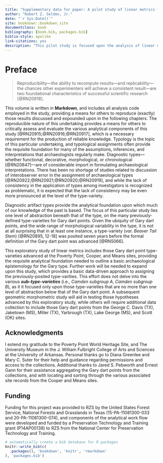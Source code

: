 ```yaml
--- 
title: "Supplementary data for paper: A pilot study of linear metrics for previously-defined type-varieties of Gary dart points"
author: "Robert Z. Selden, Jr."
date: "`r Sys.Date()`"
site: bookdown::bookdown_site
documentclass: book
bibliography: [book.bib, packages.bib]
biblio-style: apalike
link-citations: yes
description: "This pilot study is focused upon the analysis of linear metrics for whole/intact specimens of Gary dart points from the Poverty Point, Cooper, and Means sites in advance of a geometric morphometric study."
---
```


# Preface {-}

>Reproducibility—the ability to recompute results—and replicability—the chances other experimenters will achieve a consistent result—are two foundational characteristics of successful scientific research [@RN20918].

This volume is written in **Markdown**, and includes all analysis code employed in the study, providing a means for others to reproduce (exactly) those results discussed and expounded upon in the following chapters. The reproducible nature of this undertaking provides a means for others to critically assess and evaluate the various analytical components of this study [@RN20915;@RN20916;@RN20917], which is a necessary requirement for the production of reliable knowledge. Typology is the topic of this particular undertaking, and typological assignments often provide the requisite foundation for many of the assumptions, inferences, and interpretations that archaeologists regularly make. Diagnostic types---whether functional, decorative, morphological, or chronological [@RN20847]---are of considerable import in formulating archaeological interpretations. There has been no shortage of studies related to discussion of interobserver error in the assignment of archaeological types [@RN20922;@RN20921;@RN20920;@RN20919], and while the lack of consistency in the application of types among investigators is recognized as problematic, it is expected that the lack of consistency may be even more pronounced at the level of the type-variety.

Diagnostic artifact types provide the analytical foundation upon which much of our knowledge of the past is based. The focus of this particular study lies one level of abstraction beneath that of the type, on the many previously-defined type-varieties for Gary dart points. Given the ubiquity of Gary dart points, and the wide range of morphological variability in the type, it is not at all surprising that in at least one instance, a type-variety (_var. Beaver Tail Stem_) [@RN20895, 12-18] was posited seven years before the formal definition of the Gary dart point was advanced [@RN5066].

This exploratory study of linear metrics includes those Gary dart point type-varieties advanced at the Poverty Point, Cooper, and Means sites, providing the requisite analytical foundation needed to outline a basic archaeological epistemology for the Gary type. Further work will be needed to expand upon this study, which provides a basic data-driven approach to assigning the previously-posited type-varities. This effort does not delve into the various _**sub-type-varieties**_ (i.e., _Camden subgroup A_, _Camden subgroup B_), as it it focused only upon those type-varieties that are no more than one level of abstraction below that of the Gary dart point. A subsequent geometric morphometric study will aid in testing those hypotheses advanced by this exploratory study, while others will require additional data collection to include those Gary dart points from the George C. Davis (TX), Jaketown (MS), Miller (TX), Yarbrough (TX), Lake George (MS), and Scott (OK) sites.

## Acknowledgments

I extend my gratitude to the Poverty Point World Heritage Site, and The University Museum in the J. William Fulbright College of Arts and Sciences at the University of Arkansas. Personal thanks go to Diana Greenlee and Mary C. Suter for their help and guidance regarding permissions and access to the collections. Additional thanks to Jared S. Pebworth and Ernest Gann for their assistance aggregating the Gary dart points from the collections, and with locating and sorting through the various associated site records from the Cooper and Means sites.

## Funding

Funding for this project was provided to RZS by the United States Forest Service, National Forests and Grasslands in Texas (15-PA-11081300-033 and 20-PA-11081300-074), and components of the analytical work flow were developed and funded by a Preservation Technology and Training grant (P14AP00138) to RZS from the National Center for Preservation Technology and Training.

```r
# automatically create a bib database for R packages
knitr::write_bib(c(
  .packages(), 'bookdown', 'knitr', 'rmarkdown'
), 'packages.bib')
```
